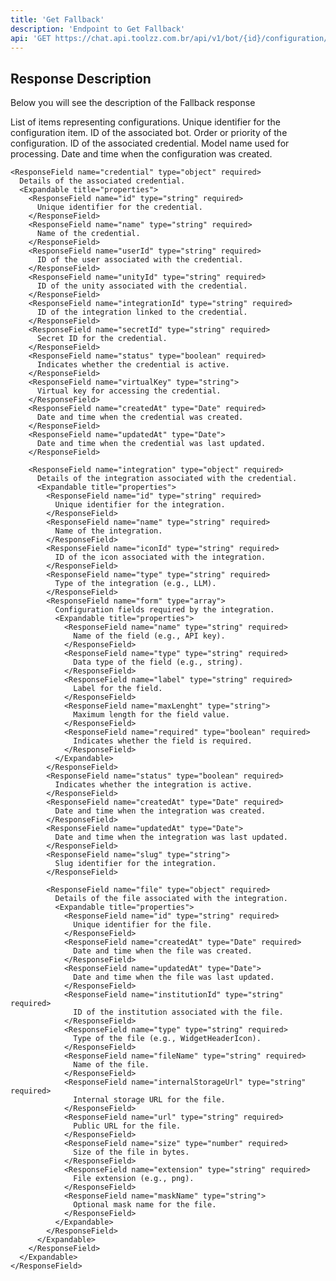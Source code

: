 ```yaml
---
title: 'Get Fallback'
description: 'Endpoint to Get Fallback'
api: 'GET https://chat.api.toolzz.com.br/api/v1/bot/{id}/configuration/fallback'
---
```


## Response Description 
Below you will see the description of the Fallback response

<ResponseField name="items" type="array" required>
  List of items representing configurations.
  <Expandable title="properties">
    <ResponseField name="id" type="string" required>
      Unique identifier for the configuration item.
    </ResponseField>
    <ResponseField name="botId" type="string" required>
      ID of the associated bot.
    </ResponseField>
    <ResponseField name="order" type="number" required>
      Order or priority of the configuration.
    </ResponseField>
    <ResponseField name="credentialId" type="string" required>
      ID of the associated credential.
    </ResponseField>
    <ResponseField name="model" type="string" required>
      Model name used for processing.
    </ResponseField>
    <ResponseField name="createdAt" type="Date" required>
      Date and time when the configuration was created.
    </ResponseField>

    <ResponseField name="credential" type="object" required>
      Details of the associated credential.
      <Expandable title="properties">
        <ResponseField name="id" type="string" required>
          Unique identifier for the credential.
        </ResponseField>
        <ResponseField name="name" type="string" required>
          Name of the credential.
        </ResponseField>
        <ResponseField name="userId" type="string" required>
          ID of the user associated with the credential.
        </ResponseField>
        <ResponseField name="unityId" type="string" required>
          ID of the unity associated with the credential.
        </ResponseField>
        <ResponseField name="integrationId" type="string" required>
          ID of the integration linked to the credential.
        </ResponseField>
        <ResponseField name="secretId" type="string" required>
          Secret ID for the credential.
        </ResponseField>
        <ResponseField name="status" type="boolean" required>
          Indicates whether the credential is active.
        </ResponseField>
        <ResponseField name="virtualKey" type="string">
          Virtual key for accessing the credential.
        </ResponseField>
        <ResponseField name="createdAt" type="Date" required>
          Date and time when the credential was created.
        </ResponseField>
        <ResponseField name="updatedAt" type="Date">
          Date and time when the credential was last updated.
        </ResponseField>

        <ResponseField name="integration" type="object" required>
          Details of the integration associated with the credential.
          <Expandable title="properties">
            <ResponseField name="id" type="string" required>
              Unique identifier for the integration.
            </ResponseField>
            <ResponseField name="name" type="string" required>
              Name of the integration.
            </ResponseField>
            <ResponseField name="iconId" type="string" required>
              ID of the icon associated with the integration.
            </ResponseField>
            <ResponseField name="type" type="string" required>
              Type of the integration (e.g., LLM).
            </ResponseField>
            <ResponseField name="form" type="array">
              Configuration fields required by the integration.
              <Expandable title="properties">
                <ResponseField name="name" type="string" required>
                  Name of the field (e.g., API key).
                </ResponseField>
                <ResponseField name="type" type="string" required>
                  Data type of the field (e.g., string).
                </ResponseField>
                <ResponseField name="label" type="string" required>
                  Label for the field.
                </ResponseField>
                <ResponseField name="maxLenght" type="string">
                  Maximum length for the field value.
                </ResponseField>
                <ResponseField name="required" type="boolean" required>
                  Indicates whether the field is required.
                </ResponseField>
              </Expandable>
            </ResponseField>
            <ResponseField name="status" type="boolean" required>
              Indicates whether the integration is active.
            </ResponseField>
            <ResponseField name="createdAt" type="Date" required>
              Date and time when the integration was created.
            </ResponseField>
            <ResponseField name="updatedAt" type="Date">
              Date and time when the integration was last updated.
            </ResponseField>
            <ResponseField name="slug" type="string">
              Slug identifier for the integration.
            </ResponseField>

            <ResponseField name="file" type="object" required>
              Details of the file associated with the integration.
              <Expandable title="properties">
                <ResponseField name="id" type="string" required>
                  Unique identifier for the file.
                </ResponseField>
                <ResponseField name="createdAt" type="Date" required>
                  Date and time when the file was created.
                </ResponseField>
                <ResponseField name="updatedAt" type="Date">
                  Date and time when the file was last updated.
                </ResponseField>
                <ResponseField name="institutionId" type="string" required>
                  ID of the institution associated with the file.
                </ResponseField>
                <ResponseField name="type" type="string" required>
                  Type of the file (e.g., WidgetHeaderIcon).
                </ResponseField>
                <ResponseField name="fileName" type="string" required>
                  Name of the file.
                </ResponseField>
                <ResponseField name="internalStorageUrl" type="string" required>
                  Internal storage URL for the file.
                </ResponseField>
                <ResponseField name="url" type="string" required>
                  Public URL for the file.
                </ResponseField>
                <ResponseField name="size" type="number" required>
                  Size of the file in bytes.
                </ResponseField>
                <ResponseField name="extension" type="string" required>
                  File extension (e.g., png).
                </ResponseField>
                <ResponseField name="maskName" type="string">
                  Optional mask name for the file.
                </ResponseField>
              </Expandable>
            </ResponseField>
          </Expandable>
        </ResponseField>
      </Expandable>
    </ResponseField>
  </Expandable>
</ResponseField>
